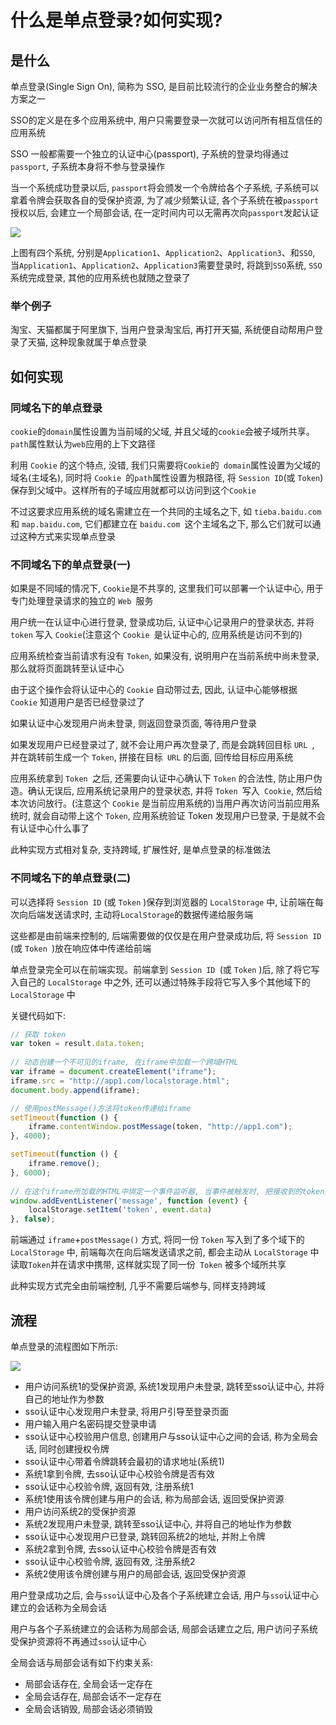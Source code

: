 # 什么是单点登录?如何实现?

## 是什么

单点登录(Single Sign On), 简称为 SSO, 是目前比较流行的企业业务整合的解决方案之一

SSO的定义是在多个应用系统中, 用户只需要登录一次就可以访问所有相互信任的应用系统

SSO 一般都需要一个独立的认证中心(passport), 子系统的登录均得通过`passport`, 子系统本身将不参与登录操作

当一个系统成功登录以后, `passport`将会颁发一个令牌给各个子系统, 子系统可以拿着令牌会获取各自的受保护资源, 为了减少频繁认证, 各个子系统在被`passport`授权以后, 会建立一个局部会话, 在一定时间内可以无需再次向`passport`发起认证

![](https://static.vue-js.com/2b9b0e70-8c4b-11eb-85f6-6fac77c0c9b3.png)

上图有四个系统, 分别是`Application1`、`Application2`、`Application3`、和`SSO`, 当`Application1`、`Application2`、`Application3`需要登录时, 将跳到`SSO`系统, `SSO`系统完成登录, 其他的应用系统也就随之登录了

### 举个例子

淘宝、天猫都属于阿里旗下, 当用户登录淘宝后, 再打开天猫, 系统便自动帮用户登录了天猫, 这种现象就属于单点登录

## 如何实现

### 同域名下的单点登录

`cookie`的`domain`属性设置为当前域的父域, 并且父域的`cookie`会被子域所共享。`path`属性默认为`web`应用的上下文路径

利用 `Cookie` 的这个特点, 没错, 我们只需要将` Cookie `的` domain`属性设置为父域的域名(主域名), 同时将 `Cookie `的` path `属性设置为根路径, 将 `Session ID`(或 `Token`)保存到父域中。这样所有的子域应用就都可以访问到这个` Cookie `

不过这要求应用系统的域名需建立在一个共同的主域名之下, 如 `tieba.baidu.com` 和 `map.baidu.com`, 它们都建立在 `baidu.com `这个主域名之下, 那么它们就可以通过这种方式来实现单点登录

### 不同域名下的单点登录(一)

如果是不同域的情况下, `Cookie`是不共享的, 这里我们可以部署一个认证中心, 用于专门处理登录请求的独立的 `Web `服务

用户统一在认证中心进行登录, 登录成功后, 认证中心记录用户的登录状态, 并将 `token` 写入 `Cookie`(注意这个 `Cookie `是认证中心的, 应用系统是访问不到的)

应用系统检查当前请求有没有 `Token`, 如果没有, 说明用户在当前系统中尚未登录, 那么就将页面跳转至认证中心

由于这个操作会将认证中心的 `Cookie` 自动带过去, 因此, 认证中心能够根据 `Cookie` 知道用户是否已经登录过了

如果认证中心发现用户尚未登录, 则返回登录页面, 等待用户登录

如果发现用户已经登录过了, 就不会让用户再次登录了, 而是会跳转回目标 `URL `, 并在跳转前生成一个 `Token`, 拼接在目标` URL` 的后面, 回传给目标应用系统

应用系统拿到 `Token `之后, 还需要向认证中心确认下 `Token` 的合法性, 防止用户伪造。确认无误后, 应用系统记录用户的登录状态, 并将 `Token `写入` Cookie`, 然后给本次访问放行。(注意这个 `Cookie` 是当前应用系统的)当用户再次访问当前应用系统时, 就会自动带上这个 `Token`, 应用系统验证 Token 发现用户已登录, 于是就不会有认证中心什么事了

此种实现方式相对复杂, 支持跨域, 扩展性好, 是单点登录的标准做法

### 不同域名下的单点登录(二)

可以选择将 `Session ID` (或 `Token` )保存到浏览器的 `LocalStorage` 中, 让前端在每次向后端发送请求时, 主动将` LocalStorage `的数据传递给服务端

这些都是由前端来控制的, 后端需要做的仅仅是在用户登录成功后, 将 `Session ID `(或 `Token `)放在响应体中传递给前端

单点登录完全可以在前端实现。前端拿到 `Session ID `(或 `Token` )后, 除了将它写入自己的 `LocalStorage` 中之外, 还可以通过特殊手段将它写入多个其他域下的 `LocalStorage` 中

关键代码如下: 

```js showLineNumbers copy
// 获取 token
var token = result.data.token;
 
// 动态创建一个不可见的iframe, 在iframe中加载一个跨域HTML
var iframe = document.createElement("iframe");
iframe.src = "http://app1.com/localstorage.html";
document.body.append(iframe);

// 使用postMessage()方法将token传递给iframe
setTimeout(function () {
	iframe.contentWindow.postMessage(token, "http://app1.com");
}, 4000);

setTimeout(function () {
	iframe.remove();
}, 6000);
 
// 在这个iframe所加载的HTML中绑定一个事件监听器, 当事件被触发时, 把接收到的token数据写入localStorage
window.addEventListener('message', function (event) {
	localStorage.setItem('token', event.data)
}, false);
```

前端通过 `iframe`+`postMessage()` 方式, 将同一份 `Token` 写入到了多个域下的 `LocalStorage` 中, 前端每次在向后端发送请求之前, 都会主动从 `LocalStorage` 中读取` Token `并在请求中携带, 这样就实现了同一份` Token` 被多个域所共享

此种实现方式完全由前端控制, 几乎不需要后端参与, 同样支持跨域

## 流程

单点登录的流程图如下所示: 

![](https://static.vue-js.com/2422bc40-8c84-11eb-ab90-d9ae814b240d.png)

- 用户访问系统1的受保护资源, 系统1发现用户未登录, 跳转至sso认证中心, 并将自己的地址作为参数
- sso认证中心发现用户未登录, 将用户引导至登录页面
- 用户输入用户名密码提交登录申请
- sso认证中心校验用户信息, 创建用户与sso认证中心之间的会话, 称为全局会话, 同时创建授权令牌
- sso认证中心带着令牌跳转会最初的请求地址(系统1)
- 系统1拿到令牌, 去sso认证中心校验令牌是否有效
- sso认证中心校验令牌, 返回有效, 注册系统1
- 系统1使用该令牌创建与用户的会话, 称为局部会话, 返回受保护资源
- 用户访问系统2的受保护资源
- 系统2发现用户未登录, 跳转至sso认证中心, 并将自己的地址作为参数
- sso认证中心发现用户已登录, 跳转回系统2的地址, 并附上令牌
- 系统2拿到令牌, 去sso认证中心校验令牌是否有效
- sso认证中心校验令牌, 返回有效, 注册系统2
- 系统2使用该令牌创建与用户的局部会话, 返回受保护资源

用户登录成功之后, 会与`sso`认证中心及各个子系统建立会话, 用户与`sso`认证中心建立的会话称为全局会话

用户与各个子系统建立的会话称为局部会话, 局部会话建立之后, 用户访问子系统受保护资源将不再通过`sso`认证中心

全局会话与局部会话有如下约束关系: 

- 局部会话存在, 全局会话一定存在
- 全局会话存在, 局部会话不一定存在
- 全局会话销毁, 局部会话必须销毁

